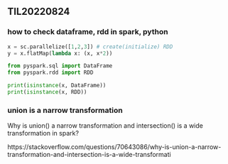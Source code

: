 ## TIL20220824  

### how to check dataframe, rdd in spark, python

```python
x = sc.parallelize([1,2,3]) # create(initialize) RDD
y = x.flatMap(lambda x: (x, x*2))

from pyspark.sql import DataFrame
from pyspark.rdd import RDD

print(isinstance(x, DataFrame))
print(isinstance(x, RDD))
```

### union is a narrow transformation

Why is union() a narrow transformation and intersection() is a wide transformation in spark?  

https://stackoverflow.com/questions/70643086/why-is-union-a-narrow-transformation-and-intersection-is-a-wide-transformati

